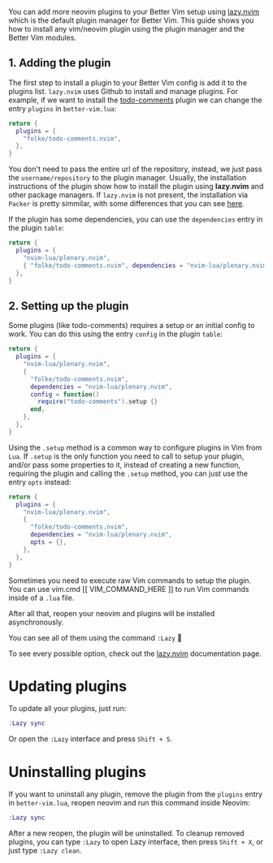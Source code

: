 You can add more neovim plugins to your Better Vim setup using [lazy.nvim](https://github.com/folke/lazy.nvim) which is the default plugin manager for Better Vim.
This guide shows you how to install any vim/neovim plugin using the plugin manager and the Better Vim modules.

## 1. Adding the plugin
The first step to install a plugin to your Better Vim config is add it to the plugins list. `lazy.nvim` uses Github to install and
manage plugins. For example, if we want to install the [todo-comments](https://github.com/folke/todo-comments.nvim) plugin we can change the entry `plugins` in `better-vim.lua`:

```lua better-vim.lua
return {
  plugins = {
    "folke/todo-comments.nvim",
  },
}
```

You don't need to pass the entire url of the repository, instead, we just pass the `username/repository` to the plugin manager.
Usually, the installation instructions of the plugin show how to install the plugin using **lazy.nvim** and other package managers. If `lazy.nvim` is not present, the installation via `Packer` is pretty simmilar, with some differences that you can see [here](https://github.com/folke/lazy.nvim#-migration-guide).

If the plugin has some dependencies, you can use the `dependencies` entry in the plugin `table`:

```lua better-vim.lua
return {
  plugins = {
    "nvim-lua/plenary.nvim",
    { "folke/todo-comments.nvim", dependencies = "nvim-lua/plenary.nvim" },
  },
}
```

## 2. Setting up the plugin
Some plugins (like todo-comments) requires a setup or an initial config to work. You can do this using the entry `config` in the plugin `table`:

```lua better-vim.lua
return {
  plugins = {
    "nvim-lua/plenary.nvim",
    {
      "folke/todo-comments.nvim",
      dependencies = "nvim-lua/plenary.nvim",
      config = function()
        require("todo-comments").setup {}
      end,
    },
  },
}
```

Using the `.setup` method is a common way to configure plugins in Vim from `Lua`. If `.setup` is the only function you need to call to setup your plugin, and/or pass some properties to it, instead of creating a new function, requiring the plugin and calling the `.setup` method, you can just use the entry `opts` instead:

```lua better-vim.lua
return {
  plugins = {
    "nvim-lua/plenary.nvim",
    {
      "folke/todo-comments.nvim",
      dependencies = "nvim-lua/plenary.nvim",
      opts = {},
    },
  },
}
```

<Note>
Sometimes you need to execute raw Vim commands to setup the plugin. <br />You can use <span>vim.cmd [[ VIM_COMMAND_HERE ]]</span> to run Vim commands inside of a <code>.lua</code> file.
</Note>

After all that, reopen your neovim and plugins will be installed asynchronously.

You can see all of them using the command `:Lazy` 🎉

<Note>
To see every possible option, check out the <a href='https://github.com/folke/lazy.nvim' target='_blank'>lazy.nvim</a> documentation page.
</Note>

# Updating plugins

To update all your plugins, just run:

```lua
:Lazy sync
```

Or open the `:Lazy` interface and press `Shift + S`.

# Uninstalling plugins

If you want to uninstall any plugin, remove the plugin from the `plugins` entry in `better-vim.lua`, reopen neovim and run this command inside Neovim:

```lua
:Lazy sync
```

After a new reopen, the plugin will be uninstalled. To cleanup removed plugins, you can type `:Lazy` to open Lazy interface, then press `Shift + X`, or just type `:Lazy clean`.
